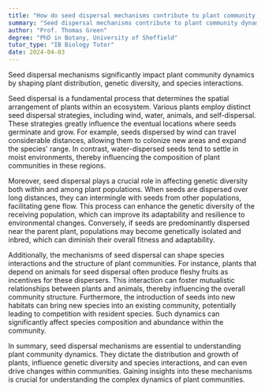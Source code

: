 ```yaml
---
title: "How do seed dispersal mechanisms contribute to plant community dynamics?"
summary: "Seed dispersal mechanisms contribute to plant community dynamics by influencing plant distribution, genetic diversity, and species interactions."
author: "Prof. Thomas Green"
degree: "PhD in Botany, University of Sheffield"
tutor_type: "IB Biology Tutor"
date: 2024-04-03
---
```


Seed dispersal mechanisms significantly impact plant community dynamics by shaping plant distribution, genetic diversity, and species interactions.

Seed dispersal is a fundamental process that determines the spatial arrangement of plants within an ecosystem. Various plants employ distinct seed dispersal strategies, including wind, water, animals, and self-dispersal. These strategies greatly influence the eventual locations where seeds germinate and grow. For example, seeds dispersed by wind can travel considerable distances, allowing them to colonize new areas and expand the species' range. In contrast, water-dispersed seeds tend to settle in moist environments, thereby influencing the composition of plant communities in these regions.

Moreover, seed dispersal plays a crucial role in affecting genetic diversity both within and among plant populations. When seeds are dispersed over long distances, they can intermingle with seeds from other populations, facilitating gene flow. This process can enhance the genetic diversity of the receiving population, which can improve its adaptability and resilience to environmental changes. Conversely, if seeds are predominantly dispersed near the parent plant, populations may become genetically isolated and inbred, which can diminish their overall fitness and adaptability.

Additionally, the mechanisms of seed dispersal can shape species interactions and the structure of plant communities. For instance, plants that depend on animals for seed dispersal often produce fleshy fruits as incentives for these dispersers. This interaction can foster mutualistic relationships between plants and animals, thereby influencing the overall community structure. Furthermore, the introduction of seeds into new habitats can bring new species into an existing community, potentially leading to competition with resident species. Such dynamics can significantly affect species composition and abundance within the community.

In summary, seed dispersal mechanisms are essential to understanding plant community dynamics. They dictate the distribution and growth of plants, influence genetic diversity and species interactions, and can even drive changes within communities. Gaining insights into these mechanisms is crucial for understanding the complex dynamics of plant communities.
    